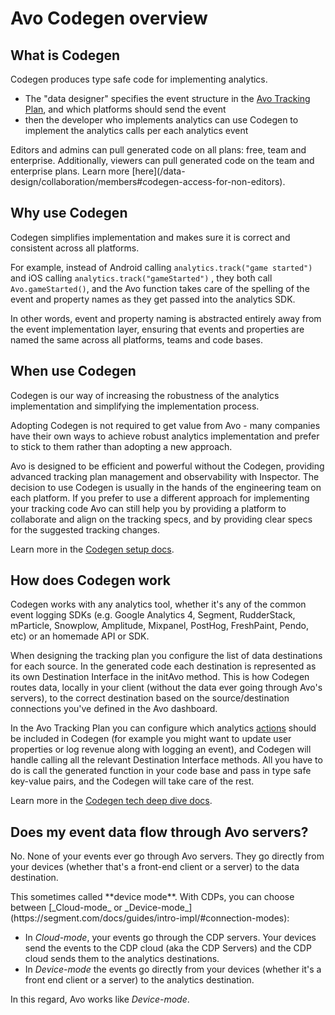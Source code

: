 
# Avo Codegen overview

## What is Codegen

Codegen produces type safe code for implementing analytics.

- The "data designer" specifies the event structure in the [Avo Tracking Plan](/data-design/avo-tracking-plan), and which platforms should send the event
- then the developer who implements analytics can use Codegen to implement the analytics calls per each analytics event

<Callout type="info" emoji="💡">
Editors and admins can pull generated code on all plans: free, team and enterprise. Additionally, viewers can pull generated code on the team and enterprise plans. Learn more [here](/data-design/collaboration/members#codegen-access-for-non-editors).
</Callout>

## Why use Codegen

Codegen simplifies implementation and makes sure it is correct and consistent across all platforms.

For example, instead of Android calling `analytics.track("game started")` and iOS calling `analytics.track("gameStarted")` , they both call `Avo.gameStarted()`, and the Avo function takes care of the spelling of the event and property names as they get passed into the analytics SDK.

In other words, event and property naming is abstracted entirely away from the event implementation layer, ensuring that events and properties are named the same across all platforms, teams and code bases.

## When use Codegen

Codegen is our way of increasing the robustness of the analytics implementation and simplifying the implementation process.

Adopting Codegen is not required to get value from Avo - many companies have their own ways to achieve robust analytics implementation and prefer to stick to them rather than adopting a new approach.

Avo is designed to be efficient and powerful without the Codegen, providing advanced tracking plan management and observability with Inspector.
The decision to use Codegen is usually in the hands of the engineering team on each platform. If you prefer to use a different approach for implementing your tracking code Avo can still help you by providing a platform to collaborate and align on the tracking specs, and by providing clear specs for the suggested tracking changes.

Learn more in the [Codegen setup docs](/implementation/start-using-avo-codegen).

## How does Codegen work

Codegen works with any analytics tool, whether it's any of the common event logging SDKs (e.g. Google Analytics 4, Segment, RudderStack, mParticle, Snowplow, Amplitude, Mixpanel, PostHog, FreshPaint, Pendo, etc) or an homemade API or SDK.

When designing the tracking plan you configure the list of data destinations for each source. In the generated code each destination is represented as its own Destination Interface in the initAvo method. This is how Codegen routes data, locally in your client (without the data ever going through Avo's servers), to the correct destination based on the source/destination connections you've defined in the Avo dashboard.

In the Avo Tracking Plan you can configure which analytics [actions](/data-design/avo-tracking-plan/events#actions) should be included in Codegen (for example you might want to update user properties or log revenue along with logging an event), and Codegen will handle calling all the relevant Destination Interface methods. All you have to do is call the generated function in your code base and pass in type safe key-value pairs, and the Codegen will take care of the rest.

Learn more in the [Codegen tech deep dive docs](/implementation/avo-codegen-tech-deep-dive).

## Does my event data flow through Avo servers?

No. None of your events ever go through Avo servers. They go directly from your devices (whether that's a front-end client or a server) to the data destination.

<Callout type="info" emoji="💡">
This sometimes called **device mode**. With CDPs, you can choose between [_Cloud-mode_ or _Device-mode_](https://segment.com/docs/guides/intro-impl/#connection-modes):

- In _Cloud-mode_, your events go through the CDP servers. Your devices send the events to the CDP cloud (aka the CDP Servers) and the CDP cloud sends them to the analytics destinations.
- In _Device-mode_ the events go directly from your devices (whether it's a front end client or a server) to the analytics destination.

In this regard, Avo works like _Device-mode_.
</Callout>
